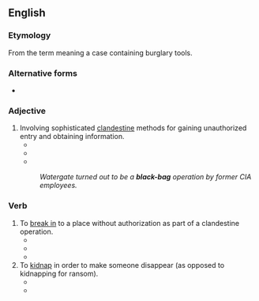 {{also|black bag}}
==English==

===Etymology===
From the term {{m|en|black bag}} meaning a case containing burglary tools.

===Alternative forms===
* {{alter|en|black bag|blackbag}}

===Adjective===
{{en-adj|head=[[black]]-[[bag]]|-}}

# Involving sophisticated [[clandestine]] methods for gaining unauthorized entry and obtaining information.
#* {{quote-book|year=2011|title=Decision Time: The Defender|author=Jerry Ahern |page= |ISBN=1612323030 |passage=Holden's SEAL training had covered clandestine penetrations, but never '''black-bag''' jobs}}
#* {{quote-book|year=2012 |title=Gangster Squad: Covert Cops, the Mob, and the Battle for Los Angeles|author=Paul Lieberman |page= |ISBN=1250020166 |passage=Con Keeler was past his fortieth birthday and a veteran of more '''black-bag''' jobs than he could count.}}
#* {{quote-book|year=2015|title=The Excruciating History of Dentistry|author=James Wynbrandt |page= |ISBN=1466890142 |passage=In an interesting coda that perhaps presaged the '''black-bag''' jobs of the Watergate era, an unknown person or persons broke into Dr. Parr's office on New York's Forty-second street in 1926, gained access to the safe, and stole President Grant's, Mrs. Grant's, and President Chester Arthur's dentures.}}
#: ''Watergate turned out to be a '''black-bag''' operation by former CIA employees.''

===Verb===
{{en-verb|black-bags|black-bagging|black-bagged}}

# To [[break in]] to a place without authorization as part of a clandestine operation.
#* {{quote-book|year=2004 |title=Poison Blonde: An Amos Walker Novel|author=Loren D. Estleman |page= |ISBN=1429911808 |passage=He'd been tapped, bugged, and '''black-bagged''' under Nixon and Clinton, and under the present conditions all the cops needed to listen in was a thumbs-up from an Eagle Scout or better.}}
#* {{quote-book|year=2011 |title=Urban Fantasy Collection |author=Adrian Phoenix, ‎J. F. Lewis, ‎Jeri Smith-Ready |page= |ISBN= 1451652151|passage=Nothing jimmied. Nothing damaged. She'd been '''black-bagged''' by a pro. }}
#* {{quote-book|year=2011|title=The Best American Mystery Stories 2011|author=Harlan Coben (Ed.) |page= |ISBN= |passage=Before dawn, NEST '''black-bagged''' Ivan's building — not the Nuclear Emergency Search Teams, their shadows whose S stands for Strike. They pulled all hazmat out of the medical imaging office, substituted fake material, and broke the machines so nobody will wonder when they don't work.}}
# To [[kidnap]] in order to make someone disappear (as opposed to kidnapping for ransom).
#* {{quote-book|year=2016|title=Once Darkness Falls|author=S.M. Reine |page= |ISBN= |passage=When witches and demons caused enough trouble, the Union had a tendency to '''black-bag''' the baddies and toss them into a detention center.}}
#* {{quote-book|year=2017|title=The Prometheus Man|author=Scott Reardon |page= |ISBN=0316310913 |passage=It'll be tough to '''black-bag''' him. They may have to go all the way.}}